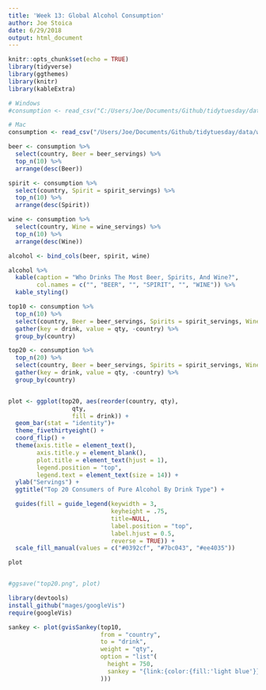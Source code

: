 ```yaml
---
title: 'Week 13: Global Alcohol Consumption'
author: Joe Stoica
date: 6/29/2018
output: html_document
---
```


```r
knitr::opts_chunk$set(echo = TRUE)
library(tidyverse)
library(ggthemes)
library(knitr)
library(kableExtra)
```

```r
# Windows
#consumption <- read_csv("C:/Users/Joe/Documents/Github/tidytuesday/data/week13_alcohol_global.csv")

# Mac
consumption <- read_csv("/Users/Joe/Documents/Github/tidytuesday/data/week13_alcohol_global.csv")
```

```r
beer <- consumption %>% 
  select(country, Beer = beer_servings) %>% 
  top_n(10) %>% 
  arrange(desc(Beer))

spirit <- consumption %>% 
  select(country, Spirit = spirit_servings) %>% 
  top_n(10) %>% 
  arrange(desc(Spirit))

wine <- consumption %>% 
  select(country, Wine = wine_servings) %>% 
  top_n(10) %>% 
  arrange(desc(Wine))

alcohol <- bind_cols(beer, spirit, wine)

alcohol %>% 
  kable(caption = "Who Drinks The Most Beer, Spirits, And Wine?",
        col.names = c("", "BEER", "", "SPIRIT", "", "WINE")) %>% 
  kable_styling() 
```

```r
top10 <- consumption %>% 
  top_n(10) %>% 
  select(country, Beer = beer_servings, Spirits = spirit_servings, Wine =  wine_servings) %>% 
  gather(key = drink, value = qty, -country) %>% 
  group_by(country)

top20 <- consumption %>% 
  top_n(20) %>% 
  select(country, Beer = beer_servings, Spirits = spirit_servings, Wine =  wine_servings) %>% 
  gather(key = drink, value = qty, -country) %>% 
  group_by(country)


plot <- ggplot(top20, aes(reorder(country, qty),
                  qty,
                  fill = drink)) +
  geom_bar(stat = "identity")+
  theme_fivethirtyeight() +
  coord_flip() +
  theme(axis.title = element_text(),
        axis.title.y = element_blank(),
        plot.title = element_text(hjust = 1),
        legend.position = "top",
        legend.text = element_text(size = 14)) +
  ylab("Servings") +
  ggtitle("Top 20 Consumers of Pure Alcohol By Drink Type") +

  guides(fill = guide_legend(keywidth = 3,
                             keyheight = .75, 
                             title=NULL, 
                             label.position = "top", 
                             label.hjust = 0.5,
                             reverse = TRUE)) +
  scale_fill_manual(values = c("#0392cf", "#7bc043", "#ee4035"))

plot


#ggsave("top20.png", plot)
```

```r
library(devtools)
install_github("mages/googleVis")
require(googleVis)

sankey <- plot(gvisSankey(top10,
                          from = "country",
                          to = "drink",
                          weight = "qty",
                          option = "list"(
                            height = 750,
                            sankey = "{link:{color:{fill:'light blue'}}}"
                          )))
```




